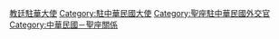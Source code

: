 [[Category:教廷駐華大使|]]
[[Category:駐中華民國大使|Category:駐中華民國大使]]
[[Category:聖座駐中華民國外交官|Category:聖座駐中華民國外交官]]
[[Category:中華民國－聖座關係|Category:中華民國－聖座關係]]